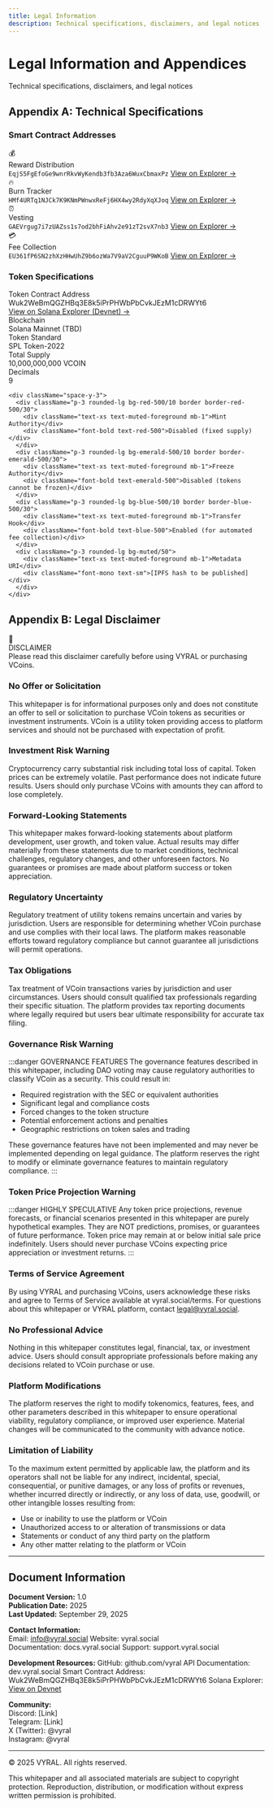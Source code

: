 ```yaml
---
title: Legal Information
description: Technical specifications, disclaimers, and legal notices
---
```


<div className="relative overflow-hidden rounded-2xl bg-gradient-to-br from-slate-500/10 via-gray-500/5 to-background p-8 border border-slate-500/20 mb-8">
  <div className="relative z-10">
    <h1 className="text-4xl md:text-5xl font-bold mb-3">Legal Information and Appendices</h1>
    <p className="text-lg text-muted-foreground">Technical specifications, disclaimers, and legal notices</p>
  </div>
  <div className="absolute top-0 right-0 w-64 h-64 bg-slate-500/5 rounded-full blur-3xl"></div>
</div>


## Appendix A: Technical Specifications

### Smart Contract Addresses

<div className="grid grid-cols-1 md:grid-cols-2 gap-4 my-6">
  <div className="group relative overflow-hidden rounded-xl border border-primary/20 bg-gradient-to-br from-primary/5 to-primary/10 p-5 transition-all hover:border-primary/40 hover:shadow-lg">
    <div className="flex items-center gap-2 mb-3">
      <div className="h-8 w-8 rounded-lg bg-primary/10 flex items-center justify-center">
        <span className="text-lg">💰</span>
      </div>
      <span className="font-semibold text-sm">Reward Distribution</span>
    </div>
    <code className="text-xs font-mono text-primary/80 break-all block mb-2">EqjS5FgEfoGe9wnrRkvWyKendb3fb3Aza6WuxCbmaxPz</code>
    <a href="https://explorer.solana.com/address/EqjS5FgEfoGe9wnrRkvWyKendb3fb3Aza6WuxCbmaxPz?cluster=devnet" target="_blank" rel="noopener noreferrer" className="text-xs text-primary hover:underline inline-flex items-center gap-1">
      View on Explorer →
    </a>
  </div>

  <div className="group relative overflow-hidden rounded-xl border border-primary/20 bg-gradient-to-br from-primary/5 to-primary/10 p-5 transition-all hover:border-primary/40 hover:shadow-lg">
    <div className="flex items-center gap-2 mb-3">
      <div className="h-8 w-8 rounded-lg bg-primary/10 flex items-center justify-center">
        <span className="text-lg">🔥</span>
      </div>
      <span className="font-semibold text-sm">Burn Tracker</span>
    </div>
    <code className="text-xs font-mono text-primary/80 break-all block mb-2">HMf4URTq1NJCk7K9KNmPWnwxReFj6HX4wy2RdyXqXJoq</code>
    <a href="https://explorer.solana.com/address/HMf4URTq1NJCk7K9KNmPWnwxReFj6HX4wy2RdyXqXJoq?cluster=devnet" target="_blank" rel="noopener noreferrer" className="text-xs text-primary hover:underline inline-flex items-center gap-1">
      View on Explorer →
    </a>
  </div>

  <div className="group relative overflow-hidden rounded-xl border border-primary/20 bg-gradient-to-br from-primary/5 to-primary/10 p-5 transition-all hover:border-primary/40 hover:shadow-lg">
    <div className="flex items-center gap-2 mb-3">
      <div className="h-8 w-8 rounded-lg bg-primary/10 flex items-center justify-center">
        <span className="text-lg">⏰</span>
      </div>
      <span className="font-semibold text-sm">Vesting</span>
    </div>
    <code className="text-xs font-mono text-primary/80 break-all block mb-2">GAEVrgug7i7zUAZss1s7od2bhFiAhv2e91zT2svX7nb3</code>
    <a href="https://explorer.solana.com/address/GAEVrgug7i7zUAZss1s7od2bhFiAhv2e91zT2svX7nb3?cluster=devnet" target="_blank" rel="noopener noreferrer" className="text-xs text-primary hover:underline inline-flex items-center gap-1">
      View on Explorer →
    </a>
  </div>

  <div className="group relative overflow-hidden rounded-xl border border-primary/20 bg-gradient-to-br from-primary/5 to-primary/10 p-5 transition-all hover:border-primary/40 hover:shadow-lg">
    <div className="flex items-center gap-2 mb-3">
      <div className="h-8 w-8 rounded-lg bg-primary/10 flex items-center justify-center">
        <span className="text-lg">💳</span>
      </div>
      <span className="font-semibold text-sm">Fee Collection</span>
    </div>
    <code className="text-xs font-mono text-primary/80 break-all block mb-2">EU361fP6SN2zhXzHHwUhZ9b6ozWa7V9aV2CguuP9WKoB</code>
    <a href="https://explorer.solana.com/address/EU361fP6SN2zhXzHHwUhZ9b6ozWa7V9aV2CguuP9WKoB?cluster=devnet" target="_blank" rel="noopener noreferrer" className="text-xs text-primary hover:underline inline-flex items-center gap-1">
      View on Explorer →
    </a>
  </div>
</div>

### Token Specifications

<div className="rounded-xl border border-border bg-card p-6 my-6">
  <div className="grid grid-cols-1 md:grid-cols-2 gap-4">
    <div className="space-y-3">
      <div className="p-3 rounded-lg bg-muted/50">
        <div className="text-xs text-muted-foreground mb-1">Token Contract Address</div>
        <div className="font-mono text-sm break-all mb-2">Wuk2WeBmQGZHBq3E8k5iPrPHWbPbCvkJEzM1cDRWYt6</div>
        <a href="https://explorer.solana.com/address/Wuk2WeBmQGZHBq3E8k5iPrPHWbPbCvkJEzM1cDRWYt6/transfers?cluster=devnet" target="_blank" rel="noopener noreferrer" className="text-xs text-primary hover:underline flex items-center gap-1">
          View on Solana Explorer (Devnet) →
        </a>
      </div>
      <div className="p-3 rounded-lg bg-muted/50">
        <div className="text-xs text-muted-foreground mb-1">Blockchain</div>
        <div className="font-bold">Solana Mainnet (TBD)</div>
      </div>
      <div className="p-3 rounded-lg bg-muted/50">
        <div className="text-xs text-muted-foreground mb-1">Token Standard</div>
        <div className="font-bold">SPL Token-2022</div>
      </div>
      <div className="p-3 rounded-lg bg-muted/50">
        <div className="text-xs text-muted-foreground mb-1">Total Supply</div>
        <div className="font-bold font-mono">10,000,000,000 VCOIN</div>
      </div>
      <div className="p-3 rounded-lg bg-muted/50">
        <div className="text-xs text-muted-foreground mb-1">Decimals</div>
        <div className="font-bold">9</div>
      </div>
    </div>

    <div className="space-y-3">
      <div className="p-3 rounded-lg bg-red-500/10 border border-red-500/30">
        <div className="text-xs text-muted-foreground mb-1">Mint Authority</div>
        <div className="font-bold text-red-500">Disabled (fixed supply)</div>
      </div>
      <div className="p-3 rounded-lg bg-emerald-500/10 border border-emerald-500/30">
        <div className="text-xs text-muted-foreground mb-1">Freeze Authority</div>
        <div className="font-bold text-emerald-500">Disabled (tokens cannot be frozen)</div>
      </div>
      <div className="p-3 rounded-lg bg-blue-500/10 border border-blue-500/30">
        <div className="text-xs text-muted-foreground mb-1">Transfer Hook</div>
        <div className="font-bold text-blue-500">Enabled (for automated fee collection)</div>
      </div>
      <div className="p-3 rounded-lg bg-muted/50">
        <div className="text-xs text-muted-foreground mb-1">Metadata URI</div>
        <div className="font-mono text-sm">[IPFS hash to be published]</div>
      </div>
    </div>
  </div>
</div>

## Appendix B: Legal Disclaimer

<div className="rounded-xl border border-red-500/30 bg-gradient-to-br from-red-500/10 to-red-500/5 p-6 my-6">
  <div className="flex items-center gap-3 mb-3">
    <span className="text-3xl">🚨</span>
    <div>
      <div className="font-bold text-lg text-red-500">DISCLAIMER</div>
    </div>
  </div>
  <div className="text-sm text-muted-foreground">
      Please read this disclaimer carefully before using VYRAL or purchasing VCoins.
  </div>
</div>

### No Offer or Solicitation

This whitepaper is for informational purposes only and does not constitute an offer to sell or solicitation to purchase VCoin tokens as securities or investment instruments. VCoin is a utility token providing access to platform services and should not be purchased with expectation of profit.

### Investment Risk Warning

Cryptocurrency carry substantial risk including total loss of capital. Token prices can be extremely volatile. Past performance does not indicate future results. Users should only purchase VCoins with amounts they can afford to lose completely.

### Forward-Looking Statements

This whitepaper makes forward-looking statements about platform development, user growth, and token value. Actual results may differ materially from these statements due to market conditions, technical challenges, regulatory changes, and other unforeseen factors. No guarantees or promises are made about platform success or token appreciation.

### Regulatory Uncertainty

Regulatory treatment of utility tokens remains uncertain and varies by jurisdiction. Users are responsible for determining whether VCoin purchase and use complies with their local laws. The platform makes reasonable efforts toward regulatory compliance but cannot guarantee all jurisdictions will permit operations.

### Tax Obligations

Tax treatment of VCoin transactions varies by jurisdiction and user circumstances. Users should consult qualified tax professionals regarding their specific situation. The platform provides tax reporting documents where legally required but users bear ultimate responsibility for accurate tax filing.

### Governance Risk Warning

:::danger GOVERNANCE FEATURES
The governance features described in this whitepaper, including DAO voting may cause regulatory authorities to classify VCoin as a security. This could result in:

- Required registration with the SEC or equivalent authorities
- Significant legal and compliance costs
- Forced changes to the token structure
- Potential enforcement actions and penalties
- Geographic restrictions on token sales and trading

These governance features have not been implemented and may never be implemented depending on legal guidance. The platform reserves the right to modify or eliminate governance features to maintain regulatory compliance.
:::

### Token Price Projection Warning

:::danger HIGHLY SPECULATIVE
Any token price projections, revenue forecasts, or financial scenarios presented in this whitepaper are purely hypothetical examples. They are NOT predictions, promises, or guarantees of future performance. Token price may remain at or below initial sale price indefinitely. Users should never purchase VCoins expecting price appreciation or investment returns.
:::

### Terms of Service Agreement

By using VYRAL and purchasing VCoins, users acknowledge these risks and agree to Terms of Service available at vyral.social/terms. For questions about this whitepaper or VYRAL platform, contact legal@vyral.social.

### No Professional Advice

Nothing in this whitepaper constitutes legal, financial, tax, or investment advice. Users should consult appropriate professionals before making any decisions related to VCoin purchase or use.

### Platform Modifications

The platform reserves the right to modify tokenomics, features, fees, and other parameters described in this whitepaper to ensure operational viability, regulatory compliance, or improved user experience. Material changes will be communicated to the community with advance notice.

### Limitation of Liability

To the maximum extent permitted by applicable law, the platform and its operators shall not be liable for any indirect, incidental, special, consequential, or punitive damages, or any loss of profits or revenues, whether incurred directly or indirectly, or any loss of data, use, goodwill, or other intangible losses resulting from:

- Use or inability to use the platform or VCoin
- Unauthorized access to or alteration of transmissions or data
- Statements or conduct of any third party on the platform
- Any other matter relating to the platform or VCoin

---

## Document Information

**Document Version:** 1.0  
**Publication Date:** 2025  
**Last Updated:** September 29, 2025

**Contact Information:**  
Email: info@vyral.social
Website: vyral.social  
Documentation: docs.vyral.social
Support: support.vyral.social

**Development Resources:**
GitHub: github.com/vyral
API Documentation: dev.vyral.social
Smart Contract Address: Wuk2WeBmQGZHBq3E8k5iPrPHWbPbCvkJEzM1cDRWYt6
Solana Explorer: [View on Devnet](https://explorer.solana.com/address/Wuk2WeBmQGZHBq3E8k5iPrPHWbPbCvkJEzM1cDRWYt6/transfers?cluster=devnet)

**Community:**  
Discord: [Link]  
Telegram: [Link]  
X (Twitter): @vyral  
Instagram: @vyral

---

© 2025 VYRAL. All rights reserved.

This whitepaper and all associated materials are subject to copyright protection. Reproduction, distribution, or modification without express written permission is prohibited.
